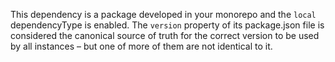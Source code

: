 
This dependency is a package developed in your monorepo and the `local` <Link to='/config/dependency-types'>dependencyType</Link> is enabled. The `version` property of its package.json file is considered the canonical source of truth for the correct version to be used by all instances – but one of more of them are not identical to it.
